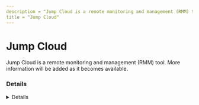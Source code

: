 ```yaml
---
description = "Jump Cloud is a remote monitoring and management (RMM) tool. More information will be added as it becomes available."
title = "Jump Cloud"
---
```




# Jump Cloud

Jump Cloud is a remote monitoring and management (RMM) tool. More information will be added as it becomes available.

### Details
<Details author={""}
         category={""}
         created={""}
         website={""}
         lastModified={"2/26/2024"}
         privileges={""}
         free={ false }
         verification={ false }
/>

#### Installation Paths
<Card code={ ["JumpCloud*.exe "] }/>





### Forensic Artifacts




#### Network Artifacts
<EuiSpacer size="xl"/>
<NetworkArtifactsTable data={ [{"Description": "Known remote domains", "Domains": ["*.api.jumpcloud.com", "*.assist.jumpcloud.com"], "Ports": []}] }/>




### Detections
- Detects potential network activity of Jump Cloud RMM tool
  - [Sigma Rule](https://github.com/magicsword-io/LOLRMM/blob/main/detections/sigma/jump_cloud_network_sigma.yml)

### References
- [https://jumpcloud.com/support/understand-remote-assist-agent](https://jumpcloud.com/support/understand-remote-assist-agent)

